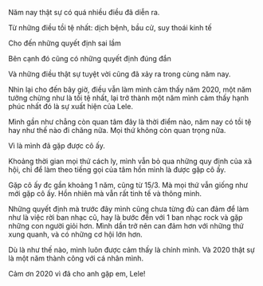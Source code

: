 
<div className={styles["Welcome"]}>


Năm nay thật sự có quá nhiều điều đã diễn ra.

Từ những điều tồi tệ nhất: dịch bệnh, bầu cử, suy thoái kinh tế

Cho đến những quyết định sai lầm

Bên cạnh đó cũng có những quyết định đúng đắn

Và những điều thật sự tuyệt vời cũng đã xảy ra trong cùng năm nay.

Nhìn lại cho đến bây giờ, điều vẫn làm mình cảm thấy năm 2020, một năm tưởng chừng như là tồi tệ nhất, lại trở thành một năm mình cảm thấy hạnh phúc nhất đó là sự xuất hiện của Lele.

Mình gần như chẳng còn quan tâm đây là thời điểm nào, năm nay có tồi tệ hay như thế nào đi chăng nữa. Mọi thứ không còn quan trọng nữa.

Vì là mình đã gặp được cô ấy. 

Khoảng thời gian mọi thứ cách ly, mình vẫn bỏ qua những quy định của xã hội, chỉ để làm theo tiếng gọi của tâm hồn mình là được gặp cô ấy.

Gặp cô ấy đc gần khoảng 1 năm, cũng từ 15/3. Mà mọi thứ vẫn giống như mới gặp cô ấy. Hồn nhiên mà vẫn rất tinh tế và thông minh. 

Những quyết định mà trước đây mình cũng chưa từng đủ can đảm để làm như là việc rời ban nhạc cũ, hay là bước đến với 1 ban nhạc rock và gặp những con người giỏi hơn. Mình dần trở nên can đảm hơn với những thứ xung quanh, và có những cơ hội lớn hơn.

Dù là như thế nào, mình luôn được cảm thấy là chính mình. Và 2020 thật sự là một năm thành công với cá nhân mình. 

Cảm ơn 2020 vì đã cho anh gặp em, Lele! 


</div>
